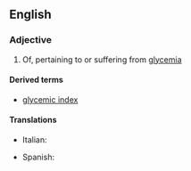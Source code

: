 ==English==

===Adjective===
{{en-adj}}

# Of, pertaining to or suffering from [[glycemia]]

====Derived terms====
* [[glycemic index]]

====Translations====
{{trans-top|glycemic}}
* Italian: {{t-|it|glicemico}}
{{trans-mid}}
* Spanish: {{t-|es|glucémico}}
{{trans-bottom}}